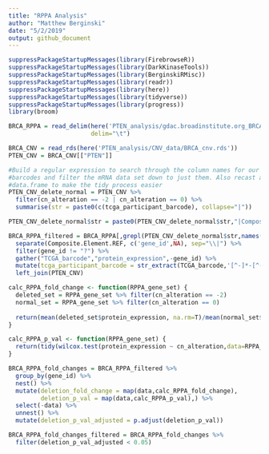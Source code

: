 ```yaml
---
title: "RPPA Analysis"
author: "Matthew Berginski"
date: "5/2/2019"
output: github_document
---
```


```r
suppressPackageStartupMessages(library(FirebrowseR))
suppressPackageStartupMessages(library(DarkKinaseTools))
suppressPackageStartupMessages(library(BerginskiRMisc))
suppressPackageStartupMessages(library(readr))
suppressPackageStartupMessages(library(here))
suppressPackageStartupMessages(library(tidyverse))
suppressPackageStartupMessages(library(progress))
library(broom)
```

```r
BRCA_RPPA = read_delim(here('PTEN_analysis/gdac.broadinstitute.org_BRCA.RPPA_AnnotateWithGene.Level_3.2016012800.0.0/BRCA.rppa.txt'),
                       delim="\t")
```

```r
BRCA_CNV = read_rds(here('PTEN_analysis/CNV_data/BRCA_cnv.rds'))
PTEN_CNV = BRCA_CNV[["PTEN"]]

#Build a regular expression to search through the column names for our patient
#barcodes and filter the mRNA data set down to just them. Also recast as a
#data.frame to make the tidy process easier
PTEN_CNV_delete_normal = PTEN_CNV %>%
  filter(cn_alteration == -2 | cn_alteration == 0) %>%
  summarise(str = paste0(c(tcga_participant_barcode), collapse="|"))

PTEN_CNV_delete_normal$str = paste0(PTEN_CNV_delete_normal$str,"|Composite.Element.REF")

BRCA_RPPA_filtered = BRCA_RPPA[,grepl(PTEN_CNV_delete_normal$str,names(BRCA_RPPA))] %>%
  separate(Composite.Element.REF, c('gene_id',NA), sep="\\|") %>%
  filter(gene_id != "?") %>%
  gather("TCGA_barcode","protein_expression",-gene_id) %>%
  mutate(tcga_participant_barcode = str_extract(TCGA_barcode,'[^-]*-[^-]*-[^-]*')) %>%
  left_join(PTEN_CNV)
```

```r
calc_RPPA_fold_change <- function(RPPA_gene_set) {
  deleted_set = RPPA_gene_set %>% filter(cn_alteration == -2)
  normal_set = RPPA_gene_set %>% filter(cn_alteration == 0)
  
  return(mean(deleted_set$protein_expression, na.rm=T)/mean(normal_set$protein_expression, na.rm=T))
}

calc_RPPA_p_val <- function(RPPA_gene_set) {
  return(tidy(wilcox.test(protein_expression ~ cn_alteration,data=RPPA_gene_set))$p.value)
}

BRCA_RPPA_fold_changes = BRCA_RPPA_filtered %>%
  group_by(gene_id) %>%
  nest() %>%
  mutate(deletion_fold_change = map(data,calc_RPPA_fold_change),
         deletion_p_val = map(data,calc_RPPA_p_val),) %>%
  select(-data) %>%
  unnest() %>%
  mutate(deletion_p_val_adjusted = p.adjust(deletion_p_val))

BRCA_RPPA_fold_changes_filtered = BRCA_RPPA_fold_changes %>%
  filter(deletion_p_val_adjusted < 0.05)
```

